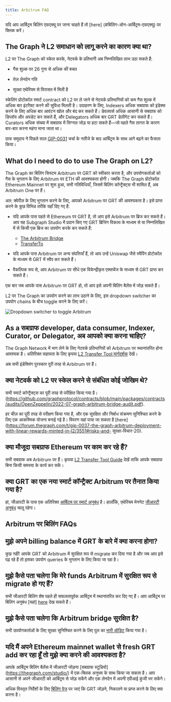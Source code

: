 ```yaml
---
title: Arbitrum FAQ
---
```


यदि आप आर्बिट्रम बिलिंग एफएक्यू पर जाना चाहते हैं तो [here] (#बिलिंग-ऑन-आर्बिट्रम-एफएक्यू) पर क्लिक करें।

## The Graph ने L2 समाधान को लागू करने का कारण क्या था?

 L2 पर The Graph को स्केल करके, नेटवर्क के प्रतिभागी अब निम्नलिखित लाभ उठा सकते हैं:

- गैस शुल्क पर 26 गुना से अधिक की बचत

- तेज़ लेनदेन गति

- सुरक्षा एथेरियम से विरासत में मिली है

स्केलिंग प्रोटोकॉल स्मार्ट contract को L2 पर ले जाने से नेटवर्क प्रतिभागियों को कम गैस शुल्क में अधिक बार इंटरैक्ट करने की सुविधा मिलती है। उदाहरण के लिए, Indexers अधिक सबग्राफ को इंडेक्स करने के लिए अधिक बार आवंटन खोल और बंद कर सकते हैं। डेवलपर्स अधिक आसानी से सबग्राफ को डिप्लॉय और अपडेट कर सकते हैं, और Delegators अधिक बार GRT डेलीगेट कर सकते हैं। Curators अधिक संख्या में सबग्राफ में सिग्नल जोड़ या हटा सकते हैं—जो पहले गैस लागत के कारण बार-बार करना महंगा माना जाता था।

ग्राफ समुदाय ने पिछले साल [GIP-0031](https://forum.thegraph.com/t/gip-0031-arbitrum-grt-bridge/3305) चर्चा के नतीजे के बाद आर्बिट्रम के साथ आगे बढ़ने का फैसला किया।

## What do I need to do to use The Graph on L2?

The Graph का बिलिंग सिस्टम Arbitrum पर GRT को स्वीकार करता है, और उपयोगकर्ताओं को गैस के भुगतान के लिए Arbitrum  पर ETH की आवश्यकता होगी। जबकि The Graph प्रोटोकॉल Ethereum Mainnet पर शुरू हुआ, सभी गतिविधियाँ, जिसमें बिलिंग कॉन्ट्रैक्ट्स भी शामिल हैं, अब Arbitrum One पर हैं।

अत: क्वेरीज़ के लिए भुगतान करने के लिए, आपको Arbitrum पर GRT की आवश्यकता है। इसे प्राप्त करने के कुछ विभिन्न तरीके यहाँ दिए गए हैं:

- यदि आपके पास पहले से  Ethereum पर GRT है, तो आप इसे Arbitrum पर ब्रिज कर सकते हैं। आप यह Subgraph Studio में प्रदान किए गए GRT ब्रिजिंग विकल्प के माध्यम से या निम्नलिखित में से किसी एक ब्रिज का उपयोग करके कर सकते हैं:

  - [The Arbitrum Bridge](https://bridge.arbitrum.io/?l2ChainId=42161)
  - [TransferTo](https://transferto.xyz/swap)

- यदि आपके पास Arbitrum पर अन्य संपत्तियाँ हैं, तो आप उन्हें Uniswap जैसे स्वैपिंग प्रोटोकॉल के माध्यम से GRT में स्वैप कर सकते हैं।

- वैकल्पिक रूप से, आप Arbitrum पर सीधे एक विकेन्द्रीकृत एक्सचेंज के माध्यम से GRT प्राप्त कर सकते हैं।

एक बार जब आपके पास Arbitrum पर GRT हो, तो आप इसे अपनी बिलिंग बैलेंस में जोड़ सकते हैं।

L2 पर The Graph का उपयोग करने का लाभ उठाने के लिए, इस dropdown switcher का उपयोग chains के बीच toggle करने के लिए करें।

![Dropdown switcher to toggle Arbitrum](/img/arbitrum-screenshot-toggle.png)

## As a सबग्राफ developer, data consumer, Indexer, Curator, or Delegator, अब आपको क्या करना चाहिए?

The Graph Network में भाग लेने के लिए नेटवर्क प्रतिभागियों को Arbitrum पर स्थानांतरित होना आवश्यक है। अतिरिक्त सहायता के लिए कृपया [L2 Transfer Tool मार्गदर्शक](/archived/arbitrum/l2-transfer-tools-guide/) देखें।

अब सभी इंडेक्सिंग पुरस्कार पूरी तरह से Arbitrum पर हैं।

## क्या नेटवर्क को L2 पर स्केल करने से संबंधित कोई जोखिम थे?

सभी स्मार्ट कॉन्ट्रैक्ट्स का पूरी तरह से परीक्षित किया गया है।
(https://github.com/graphprotocol/contracts/blob/main/packages/contracts/audits/OpenZeppelin/2022-07-graph-arbitrum-bridge-audit.pdf).

हर चीज़ का पूरी तरह से परीक्षण किया गया है, और एक सुरक्षित और निर्बाध संक्रमण सुनिश्चित करने के लिए एक आकस्मिक योजना बनाई गई है। विवरण यहां पाया जा सकता है [here] (https://forum.thegraph.com/t/gip-0037-the-graph-arbitrum-deployment-with-linear-rewards-minted-in-l2/3551#risks-and- सुरक्षा-विचार-20).

## क्या मौजूदा सबग्राफ Ethereum पर काम कर रहे हैं?

सभी सबग्राफ अब Arbitrum पर हैं। कृपया [L2 Transfer Tool Guide](/archived/arbitrum/l2-transfer-tools-guide/) देखें ताकि आपके सबग्राफ बिना किसी समस्या के कार्य कर सकें।

## क्या GRT का एक नया स्मार्ट कॉन्ट्रैक्ट Arbitrum पर तैनात किया गया है?

हां, जीआरटी के पास एक अतिरिक्त [आर्बिट्रम पर स्मार्ट अनुबंध](https://arbiscan.io/address/0x9623063377ad1b27544c965ccd7342f7ea7e88c7) है। हालाँकि, एथेरियम मेननेट [जीआरटी अनुबंध](https://etherscan.io/token/0xc944e90c64b2c07662a292be6244bdf05cda44a7) चालू रहेगा।

## Arbitrum पर बिलिंग FAQs

## मुझे अपने billing balance में GRT के बारे में क्या करना होगा?

कुछ नहीं! आपके GRT को Arbitrum में सुरक्षित रूप से migrate कर दिया गया है और जब आप इसे पढ़ रहे हैं तो इसका उपयोग queries के भुगतान के लिए किया जा रहा है।

## मुझे कैसे पता चलेगा कि मेरे funds Arbitrum में सुरक्षित रूप से migrate हो गए हैं?

सभी जीआरटी बिलिंग शेष पहले ही सफलतापूर्वक आर्बिट्रम में स्थानांतरित कर दिए गए हैं। आप आर्बिट्रम पर बिलिंग अनुबंध [यहां] [here](https://arbiscan.io/address/0x1B07D3344188908Fb6DEcEac381f3eE63C48477a) देख सकते हैं।

## मुझे कैसे पता चलेगा कि Arbitrum bridge सुरक्षित है?

सभी उपयोगकर्ताओं के लिए सुरक्षा सुनिश्चित करने के लिए पुल का [भारी ऑडिट](https://code4rena.com/contests/2022-10-the-graph-l2-bridge-contest) किया गया है।

## यदि मैं अपने Ethereum mainnet wallet से fresh GRT add कर रहा हूँ तो मुझे क्या करने की आवश्यकता है?

आपके आर्बिट्रम बिलिंग बैलेंस में जीआरटी जोड़ना [सबग्राफ स्टूडियो] (https://thegraph.com/studio/) में एक-क्लिक अनुभव के साथ किया जा सकता है। आप आसानी से अपने जीआरटी को आर्बिट्रम से जोड़ सकेंगे और एक लेनदेन में अपनी एपीआई कुंजी भर सकेंगे।

अधिक विस्तृत निर्देशों के लिए [ बिलिंग पेज](/subgraphs/billing/) पर जाएं कि GRT जोड़ने, निकालने या प्राप्त करने के लिए क्या करना है।
